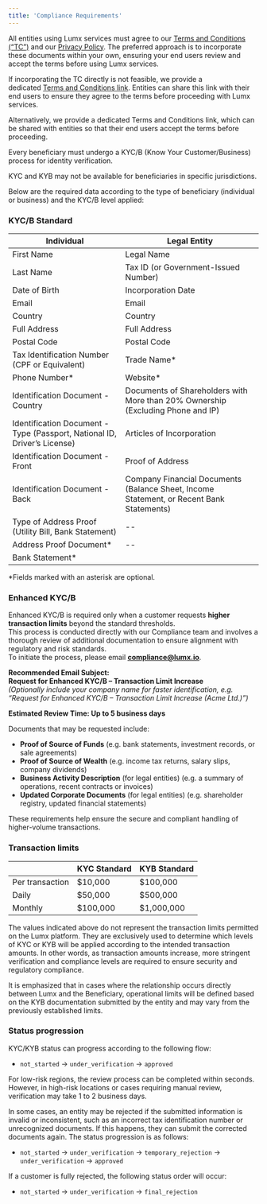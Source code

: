 ```yaml
---
title: 'Compliance Requirements'
---
```


All entities using Lumx services must agree to our [Terms and Conditions (“TC”)](https://lumx.io/terms-of-use) and our [Privacy Policy](https://lumx.io/privacy-policy). The preferred approach is to incorporate these documents within your own, ensuring your end users review and accept the terms before using Lumx services.

If incorporating the TC directly is not feasible, we provide a dedicated [Terms and Conditions link](https://lumx.io/terms-of-use). Entities can share this link with their end users to ensure they agree to the terms before proceeding with Lumx services.[
](https://docs.lumx.io/concepts/orchestration)

Alternatively, we provide a dedicated Terms and Conditions link, which can be shared with entities so that their end users accept the terms before proceeding.

Every beneficiary must undergo a KYC/B (Know Your Customer/Business) process for identity verification.

<Note>
	KYC and KYB may not be available for beneficiaries in specific jurisdictions.
</Note>

Below are the required data according to the type of beneficiary (individual or business) and the KYC/B level applied:

### KYC/B Standard

| Individual                                                               | Legal Entity                                                                             |
| ------------------------------------------------------------------------ | ---------------------------------------------------------------------------------------- |
| First Name                                                               | Legal Name                                                                               |
| Last Name                                                                | Tax ID (or Government-Issued Number)                                                     |
| Date of Birth                                                            | Incorporation Date                                                                       |
| Email                                                                    | Email                                                                                    |
| Country                                                                  | Country                                                                                  |
| Full Address                                                             | Full Address                                                                             |
| Postal Code                                                              | Postal Code                                                                              |
| Tax Identification Number (CPF or Equivalent)                            | Trade Name\*                                                                             |
| Phone Number\*                                                           | Website\*                                                                                |
| Identification Document - Country                                        | Documents of Shareholders with More than 20% Ownership (Excluding Phone and IP)          |
| Identification Document - Type (Passport, National ID, Driver’s License) | Articles of Incorporation                                                                |
| Identification Document - Front                                          | Proof of Address                                                                         |
| Identification Document - Back                                           | Company Financial Documents (Balance Sheet, Income Statement, or Recent Bank Statements) |
| Type of Address Proof (Utility Bill, Bank Statement)                     | --                                                                                       |
| Address Proof Document\*                                                 | --                                                                                       |
| Bank Statement\*                                                         |                                                                                          |

\*Fields marked with an asterisk are optional.

### Enhanced KYC/B

Enhanced KYC/B is required only when a customer requests **higher transaction limits** beyond the standard thresholds.\
This process is conducted directly with our Compliance team and involves a thorough review of additional documentation to ensure alignment with regulatory and risk standards.\
To initiate the process, please email [**<u>compliance@lumx.io</u>**](mailto:compliance@lumx.io).

**Recommended Email Subject:** \
**Request for Enhanced KYC/B – Transaction Limit Increase**\
_(Optionally include your company name for faster identification, e.g. “Request for Enhanced KYC/B – Transaction Limit Increase (Acme Ltd.)”)_

**Estimated Review Time: Up to 5 business days**

Documents that may be requested include:

- **Proof of Source of Funds** (e.g. bank statements, investment records, or sale agreements)
- **Proof of Source of Wealth** (e.g. income tax returns, salary slips, company dividends)
- **Business Activity Description** (for legal entities) (e.g. a summary of operations, recent contracts or invoices)
- **Updated Corporate Documents** (for legal entities) (e.g. shareholder registry, updated financial statements)

These requirements help ensure the secure and compliant handling of higher-volume transactions.

### Transaction limits

|                 | KYC Standard | KYB Standard |
| :-------------- | :----------- | :----------- |
| Per transaction | \$10,000     | \$100,000    |
| Daily           | \$50,000     | \$500,000    |
| Monthly         | \$100,000    | \$1,000,000  |

<Note>
	The values indicated above do not represent the transaction limits permitted
	on the Lumx platform. They are exclusively used to determine which levels of
	KYC or KYB will be applied according to the intended transaction amounts. In
	other words, as transaction amounts increase, more stringent verification and
	compliance levels are required to ensure security and regulatory compliance.
</Note>

It is emphasized that in cases where the relationship occurs directly between Lumx and the Beneficiary, operational limits will be defined based on the KYB documentation submitted by the entity and may vary from the previously established limits.

### Status progression

KYC/KYB status can progress according to the following flow:

- `not_started` → `under_verification` → `approved`

For low-risk regions, the review process can be completed within seconds. However, in high-risk locations or cases requiring manual review, verification may take 1 to 2 business days.

In some cases, an entity may be rejected if the submitted information is invalid or inconsistent, such as an incorrect tax identification number or unrecognized documents.
If this happens, they can submit the corrected documents again. The status progression is as follows:

- `not_started` → `under_verification` → `temporary_rejection` → `under_verification` → `approved`

If a customer is fully rejected, the following status order will occur:

- `not_started` → `under_verification` → `final_rejection`
